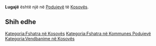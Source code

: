 {{Fshat në 
 | Emri                = Lugajë
 | EmriAlt                = 
 | NAME_SHORT_FORM=      
 | NAME_GENERIC=      
 | NAME_SORT_NAME_RO=      LUGAJE
 | FULL_NAME_RO = Lugajë
 | FULL_NAME_ND_RO=Lugaje
 | SORT_NAME_RG=LUGAJE
 | FULL_NAME_RG=Lugajë
 | FULL_NAME_ND_RG=Lugaje
 | SRP_NAME_SHORT_FORM=      
 | SRP_NAME_GENERIC=      
 | SRP_NAME_SORT_NAME_RO=      
 | SRP_FULL_NAME_RO = 
 | SRP_FULL_NAME_ND_RO=
 | SRP_SORT_NAME_RG=
 | SRP_FULL_NAME_RG=
 | SRP_FULL_NAME_ND_RG=
 | Emri (Rasa dhanore) = 
 | Figura              = 
 | Shteti              = Kosovo
 | Komuna              = Podujevë
 | Kodi postar         = 
 | Sipërfaqja          = 

 | Popullsia           = 

 | Regj. i popullsisë  = 
 | Dend. e popullsisë  = 
 | Faqja zyrtare       = 
 <!--- Koordinatat ----> 
 | Gjerësia            = 42.823177
 | Gjatësia            = 21.187795
 | Lartësia            = 
}}
'''Lugajë''' është një [[]] në [[Podujevë]] të [[Kosovës]].

<!-- == Gjeografia == -->
<!-- == Historia == -->
<!-- == Demografia == -->
== Shih edhe ==
{{Komuna Podujevë}}
{{Kosovo-Administrata-Cung}}

[[Kategoria:Fshatra në Kosovës]]
[[Kategoria:Fshatra në Kommunes Podujevë]]
[[Kategoria:Vendbanime në Kosovës]]